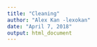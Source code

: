 ```yaml
---
title: "Cleaning"
author: "Alex Kan -lexokan"
date: "April 7, 2018"
output: html_document
---
```


```r

```

